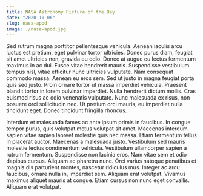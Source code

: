 ---
title: NASA Astronomy Picture of the Day
date: "2020-10-06"
slug: nasa-apod
image: ./nasa-apod.jpg
---

Sed rutrum magna porttitor pellentesque vehicula. Aenean iaculis arcu luctus est pretium, eget pulvinar tortor ultricies. Donec purus diam, feugiat sit amet ultricies non, gravida eu odio. Donec at augue eu lectus fermentum maximus in ac dui. Fusce vitae hendrerit mauris. Suspendisse vestibulum tempus nisl, vitae efficitur nunc ultricies vulputate. Nam consequat commodo massa. Aenean eu eros sem. Sed ut justo in magna feugiat porta quis sed justo. Proin ornare tortor ut massa imperdiet vehicula. Praesent blandit tortor in lorem pulvinar imperdiet. Nulla hendrerit dictum mollis. Cras euismod risus ac odio venenatis vulputate. Nunc malesuada ex risus, non posuere orci sollicitudin nec. Ut pretium orci mauris, eu imperdiet nulla tincidunt eget. Donec tincidunt fringilla rhoncus.

Interdum et malesuada fames ac ante ipsum primis in faucibus. In congue tempor purus, quis volutpat metus volutpat sit amet. Maecenas interdum sapien vitae sapien laoreet molestie quis nec massa. Etiam fermentum tellus in placerat auctor. Maecenas a malesuada justo. Vestibulum sed mauris molestie lectus condimentum vehicula. Vestibulum ullamcorper sapien a rutrum fermentum. Suspendisse non lacinia eros. Nam vitae sem et odio dapibus cursus. Aliquam ac pharetra nunc. Orci varius natoque penatibus et magnis dis parturient montes, nascetur ridiculus mus. Integer ac arcu faucibus, ornare nulla in, imperdiet sem. Aliquam erat volutpat. Vivamus maximus aliquet mauris at congue. Etiam cursus non nunc eget convallis. Aliquam erat volutpat.
